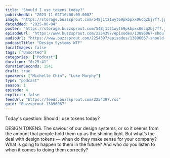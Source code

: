 ```yaml
---
title: "Should I use tokens today?"
publishedAt: "2023-11-02T16:00:00.000Z"
image: "https://storage.buzzsprout.com/548j1t21wyt69pkbpxx06cq2bj7f?.jpg"
dateAdded: "2025-06-04"
poster: "https://storage.buzzsprout.com/548j1t21wyt69pkbpxx06cq2bj7f?.jpg"
episodeUrl: "https://www.buzzsprout.com/2254397/episodes/13896067-should-i-use-tokens-today.mp3"
audioUrl: "https://www.buzzsprout.com/2254397/episodes/13896067-should-i-use-tokens-today.mp3"
podcastTitle: "Design Systems WTF"
localImages: false
tags: ["Unsorted"]
categories: ["Podcast"]
duration: "0:25:41"
durationSeconds: 1541
draft: true
speakers: ["Michelle Chin", "Luke Murphy"]
type: "podcast"
season: 1
episode: 4
explicit: false
feedUrl: "https://feeds.buzzsprout.com/2254397.rss"
guid: "Buzzsprout-13896067"
---
```

Today's question: Should I use tokens today?  
  
DESIGN TOKENS. The saviour of our design systems, or so it seems from the amount that people hold them up as the shining light. But what’s the deal with design tokens — when do they make sense for your company? What is going to happen to them in the future? And who do you listen to when it comes to doing them correctly?
